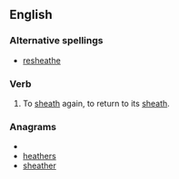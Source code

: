 ==English==

===Alternative spellings===
*[[resheathe]]

===Verb===
{{en-verb|resheaths|resheathing|resheathed|resheathed}}

#To [[sheath]] again, to return to its [[sheath]].

===Anagrams===
* {{alphagram|aeehhrst}}
* [[heathers#English|heathers]]
* [[sheather#English|sheather]]